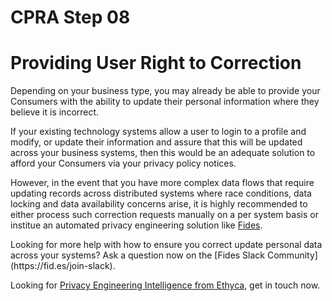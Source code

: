 
# CPRA Step 08
# Providing User Right to Correction
Depending on your business type, you may already be able to provide your Consumers with the ability to update their personal information where they believe it is incorrect. 

If your existing technology systems allow a user to login to a profile and modify, or update their information and assure that this will be updated across your business systems, then this would be an adequate solution to afford your Consumers via your privacy policy notices. 

However, in the event that you have more complex data flows that require updating records across distributed systems where race conditions, data locking and data availability concerns arise, it is highly recommended to either process such correction requests manually on a per system basis or institue an automated privacy engineering solution like [Fides](https://fid.es/start).

<Callout emoji="ⓘ">
Looking for more help with how to ensure you correct update personal data across your systems? Ask a question now on the [Fides Slack Community](https://fid.es/join-slack).

Looking for [Privacy Engineering Intelligence from Ethyca](https://ethyca.com/book-demo), get in touch now.
</Callout>
